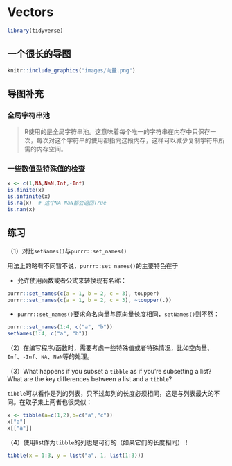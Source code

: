 # Vectors

```r
library(tidyverse) 
```

## 一个很长的导图

```r
knitr::include_graphics("images/向量.png")
```


## 导图补充

### 全局字符串池

> R使用的是全局字符串池。这意味着每个唯一的字符串在内存中只保存一次，每次对这个字符串的使用都指向这段内存，这样可以减少复制字符串所需的内存空间。

### 一些数值型特殊值的检查

```r
x <- c(1,NA,NaN,Inf,-Inf)
is.finite(x)
is.infinite(x)
is.na(x)  # 这个NA NaN都会返回True
is.nan(x)
```

## 练习

（1）对比`setNames()`与`purrr::set_names()`

用法上的略有不同暂不说，`purrr::set_names()`的主要特色在于

- 允许使用函数或者公式来转换现有名称：
```r
purrr::set_names(c(a = 1, b = 2, c = 3), toupper)
purrr::set_names(c(a = 1, b = 2, c = 3), ~toupper(.))
```

- `purrr::set_names()`要求命名向量与原向量长度相同，`setNames()`则不然：
```r
purrr::set_names(1:4, c("a", "b"))
setNames(1:4, c("a", "b"))
```

（2）在编写程序/函数时，需要考虑一些特殊值或者特殊情况，比如空向量、`Inf`、`-Inf`、`NA`、`NaN`等的处理。

（3）What happens if you subset a `tibble` as if you’re subsetting a list? What are the key differences between a list and a `tibble`?

`tibble`可以看作是列的列表，只不过每列的长度必须相同，这是与列表最大的不同。在取子集上两者也很类似：
```r
x <- tibble(a=c(1,2),b=c("a","c"))
x["a"]
x[["a"]]
```


（4）使用list作为`tibble`的列也是可行的（如果它们的长度相同）！
```r
tibble(x = 1:3, y = list("a", 1, list(1:3)))
```

